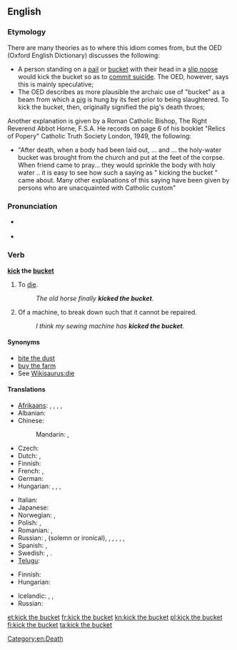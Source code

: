 {{was wotd|2007|December|6}}
==English==

===Etymology===
{{wikipedia}}
There are many theories as to where this idiom comes from, but the OED (Oxford English Dictionary) discusses the following:
* A person standing on a [[pail]] or [[bucket]] with their head in a [[slip noose]] would kick the bucket so as to [[commit suicide]]. The OED, however, says this is mainly speculative;
* The OED describes as more plausible the archaic use of "bucket" as a beam from which a [[pig]] is hung by its feet prior to being slaughtered. To kick the bucket, then, originally signified the pig's death throes;

Another explanation is given by a Roman Catholic Bishop, The Right Reverend Abbot Horne, F.S.A. He records on page 6 of his booklet "Relics of Popery" Catholic Truth Society London, 1949, the following:
* "After death, when a body had been laid out, ... and ... the holy-water bucket was brought from the church and put at the feet of the corpse. When friend came to pray... they would sprinkle the body with holy water .. it is easy to see how such a saying as " kicking the bucket " came about. Many other explanations of this saying have been given by persons who are unacquainted with Catholic custom"

===Pronunciation===
* {{a|RP|US}} {{IPA|/ˈkɪk ðə ˈbʌkɪt/}}
* {{audio|en-us-kick the bucket.ogg|Audio (US)}}

===Verb===
'''[[kick]] the [[bucket]]'''

# {{idiomatic|euphemistic|colloquial}} To [[die]].
#: ''The old horse finally '''kicked the bucket'''.''
# {{idiomatic|colloquial}} Of a machine, to break down such that it cannot be repaired.
#: ''I think my sewing machine has '''kicked the bucket'''.''

====Synonyms====
* [[bite the dust]]
* [[buy the farm]]
* See [[Wikisaurus:die]]

====Translations====
{{trans-top|to die}}
* [[Afrikaans]]: {{t|af|skop die emmer|xs=Afrikaans}} {{gloss|kick the bucket}}, {{t|af|gee die gees|xs=Afrikaans}} {{gloss|give up the ghost}}, {{t|af|steek die lepel in die dak|xs=Afrikaans}} {{gloss|stick the spoon into the roof}}, {{t|af|gaan bokveld toe|xs=Afrikaans}} {{gloss|go to the buck/goat field}}, {{t|af|verwissel die tydelike met die ewige|xs=Afrikaans}} {{gloss|exchange the temporary for the eternal}}
* Albanian: {{t|sq|drodhi këmbën|xs=Albanian}} {{qualifier|idiom}} {{gloss|literary: twitched the leg}}
* Chinese:
*: Mandarin: {{t|cmn|翹辮子|sc=Hani}}, {{t|cmn|翘辫子|tr=qiào biànzi|sc=Hani}} {{qualifier|raise the plait}}
* Czech: {{t-|cs|zaklepat bačkorama}} {{qualifier|idiom}} {{gloss|literary: to clap a pair of slippers}}
* Dutch: {{t|nl|de pijp aan Maarten geven}}, {{t|nl|het loodje leggen}}
* Finnish: {{t+|fi|potkaista tyhjää}} {{gloss|lit., to kick a void}}
* French: {{t+|fr|passer l'arme à gauche}} {{gloss|pass the weapon to the left}}, {{t+|fr|casser sa pipe}} {{gloss|to break one's smoking}} 
* German: {{t+|de|den Löffel abgeben}} {{gloss|give away the spoon}}
* Hungarian: {{t|hu|elpatkol}}, {{t|hu|felrúgja a gyertyát}}, {{t-|hu|beadja a kulcsot}},  {{t-|hu|feldobja a bakancsot}}
{{trans-mid}}
* Italian: {{t|it|tirare le cuoia}}
* Japanese: {{t-|ja|くたばる|tr=kutabaru}}
* Norwegian: {{t|no|legge inn årene}} {{gloss|pull one's oars in}}, {{t|no|gå i pennalet}} {{gloss|hit the pencil-box}} 
* Polish: {{t+|pl|kopnąć w kalendarz}}, {{t+|pl|odwalić kitę}}
* Romanian: {{t|ro|a da colțul}} {{gloss|turn around the corner}}, {{t|ro|a da ortul popii}} {{gloss|pay a coin to the priest}}
* Russian: {{t+|ru|сыграть в ящик}} {{qualifier|play into the casket}}, {{t|ru|почить в бозе}} {{qualifier|sleep in God}} (solemn or ironical), {{t|ru|преставиться}}, {{t|ru|приказать долго жить}} {{qualifier|order to live long}}, {{t|ru|откинуть копыта}} {{qualifier|throw away the hooves}}, {{t|ru|протянуть ноги}} {{qualifier|stretch the legs}}, {{t+|ru|дать дуба}} {{qualifier|give some oak}}, {{t|ru|коньки отбросить|tr=kon'kí otbrósit'}} {{qualifier|throw away the skates}}
* Spanish: {{t|es|estirar la pata}} {{gloss|stretch the leg}}, {{t|es|colgar los guayos}} {{gloss|hang the football shoes}}
* Swedish: {{t|sv|kila runt hörnet}} {{gloss|go around the corner}}, {{t|sv|ta ner skylten}} {{gloss|take the sign down}}.
* [[Telugu]]: {{t|te|బాల్చీ తన్ను|tr=baalchee tannu}}
{{trans-bottom}}

{{trans-top|to break down beyond repair}}
* Finnish: {{t+|fi|hajota}} {{t-|fi|lopullisesti}}
* Hungarian: {{t-|hu|beadja a kulcsot}}
{{trans-mid}}
* Icelandic: {{t|is|eyðilegjast}}, {{t|is|deyja}}, {{t|is|drepast}}
* Russian: {{t|ru|накрыться медным тазом|sc=Cyrl}}
{{trans-bottom}}

[[Category:en:Death]]

[[et:kick the bucket]]
[[fr:kick the bucket]]
[[kn:kick the bucket]]
[[pl:kick the bucket]]
[[fi:kick the bucket]]
[[ta:kick the bucket]]